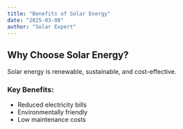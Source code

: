 ```yaml
---
title: "Benefits of Solar Energy"
date: "2025-03-08"
author: "Solar Expert"
---
```


## Why Choose Solar Energy?

Solar energy is renewable, sustainable, and cost-effective.

### Key Benefits:

- Reduced electricity bills
- Environmentally friendly
- Low maintenance costs
